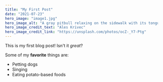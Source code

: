 ```yaml
---
title: "My First Post"
date: "2021-07-23"
hero_image: "image1.jpg"
hero_image_alt: "A gray pitbull relaxing on the sidewalk with its tongue hanging out"
hero_image_credit_text: "Ales Krivec"
hero_image_credit_link: "https://unsplash.com/photos/ocZ-_Y7-Ptg"
---
```


This is my first blog post! Isn't it *great*?

Some of my **favorite** things are:

* Petting dogs
* Singing
* Eating potato-based foods